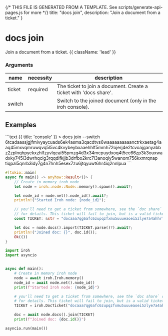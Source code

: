 {/* THIS FILE IS GENERATED FROM A TEMPLATE. See scripts/generate-api-pages.js for more */}
    title: "docs join",
    description: "Join a document from a ticket."
}

<div className='not-prose mb-5'>
    <Breadcrumbs pages={[
        { name: 'API', href: '/docs/api', current: false },
        { name: 'docs join', href: '/docs/api/docs-join', current: true },
    ]} />
</div>

# docs join

Join a document from a ticket. {{ className: 'lead' }}


### Arguments

| name | necessity | description |
| ---- | --------- | ----------- |
| ticket  | required | The ticket to join a document. Create a ticket with &#39;docs share&#39;. |
| switch  |  | Switch to the joined document (only in the iroh console). |



## Examples

<CodeGroup title="docs join">
```text {{ title: 'console' }}
> docs join --switch 6tcadaassjgjfmivyaycuads6ek4asma3qacdtvs6waaaaaaaaaanctrkxaetag4aaq45mxvqmruwqvq5l5vc4kvybeybxaaehhlf5mmh72ojerj4e2tcvoajganyabbz2zplnqhpyekxzhlfzyvlqcai55pmzg4d3x34mcpuydxoq4t5ec66zp3k3ouxwadxky745i3dwrhqcig3rqqdifkjjb3drfbo2krc7l3anoqly5wanom756kxmrqnap
tiqpal5qnrb3idy7g4n7hnh5esex7zu6jtqyuwt6hr4iq2nnlpua
```

```rust {{ title: 'rust' }}
#[tokio::main]
async fn main() -> anyhow::Result<()> {
    // Create in memory iroh node
    let node = iroh::node::Node::memory().spawn().await?;

    let node_id = node.net().node_id().await?;
    println!("Started Iroh node: {node_id}");

    // you'll need to get a ticket from somewhere, see the `doc share` command documentation
    // for details. This ticket will fail to join, but is a valid ticket.
    const TICKET: &str = "docaaa7qg6afc6zupqzfxmu5uuueaoei5zlye7a4ahhrfhvzjfrfewozgybl5kkl6u6fqcnjxvdkoihq3nbsqczxeulfsqvatb2qh3bwheoyahacitior2ha4z2f4xxk43fgewtcltemvzhaltjojxwqltomv2ho33snmxc6biajjeteswek4ambkabzpcfoajganyabbz2zplaaaaaaaaaagrjyvlqcjqdoaaioowl2ygi2likyov62rofk4asma3qacdtvs6whqsdbizopsefrrkx";

    let doc = node.docs().import(TICKET.parse()?).await?;
    println!("Joined doc: {}", doc.id());
    Ok(())
}

```



```python {{ title: 'python' }}
import iroh
import asyncio


async def main():
    # Create in memory iroh node
    node = await iroh.Iroh.memory()
    node_id = await node.net().node_id()
    print(f"Started Iroh node: {node_id}")

    # you'll need to get a ticket from somewhere, see the `doc share` command documentation
    # for details. This ticket will fail to join, but is a valid ticket.
    TICKET = iroh.DocTicket("docaaa7qg6afc6zupqzfxmu5uuueaoei5zlye7a4ahhrfhvzjfrfewozgybl5kkl6u6fqcnjxvdkoihq3nbsqczxeulfsqvatb2qh3bwheoyahacitior2ha4z2f4xxk43fgewtcltemvzhaltjojxwqltomv2ho33snmxc6biajjeteswek4ambkabzpcfoajganyabbz2zplaaaaaaaaaagrjyvlqcjqdoaaioowl2ygi2likyov62rofk4asma3qacdtvs6whqsdbizopsefrrkx")

    doc = await node.docs().join(TICKET)
    print(f"Joined doc: {doc.id()}")

asyncio.run(main())

```


</CodeGroup>
